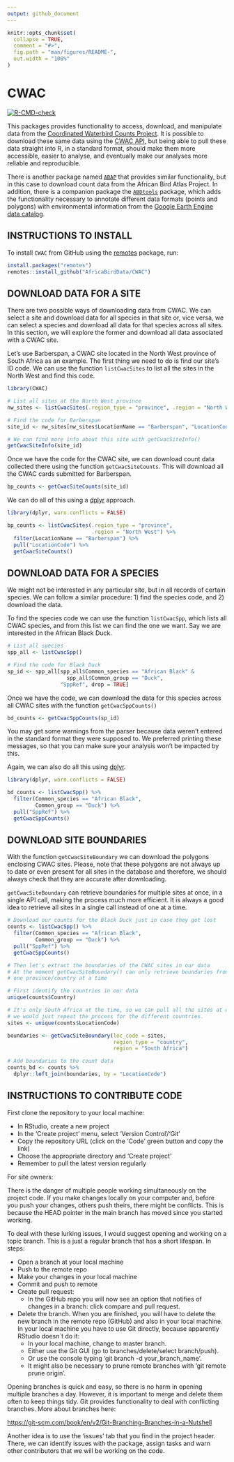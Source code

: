```yaml
---
output: github_document
---
```


<!-- README.md is generated from README.Rmd. Please edit that file -->

```r
knitr::opts_chunk$set(
  collapse = TRUE,
  comment = "#>",
  fig.path = "man/figures/README-",
  out.width = "100%"
)
```

# CWAC 

<!-- badges: start -->
[![R-CMD-check](https://github.com/AfricaBirdData/CWAC/actions/workflows/R-CMD-check.yaml/badge.svg)](https://github.com/AfricaBirdData/CWAC/actions/workflows/R-CMD-check.yaml)
<!-- badges: end -->

This packages provides functionality to access, download, and manipulate data from
the [Coordinated Waterbird Counts Project](https://cwac.birdmap.africa/). It is possible to
download these same data using the [CWAC API](api.birdmap.africa), but being able
to pull these data straight into R, in a standard format, should make them more
accessible, easier to analyse, and eventually make our analyses more reliable and 
reproducible.

There is another package named [`ABAP`](https://github.com/AfricaBirdData/ABAP)
that provides similar functionality, but in this case to download count data from the
African Bird Atlas Project. In addition, there is a companion package
the [`ABDtools`](https://github.com/AfricaBirdData/ABDtools) package, which adds
the functionality necessary to annotate different data formats (points and polygons)
with environmental information from the 
[Google Earth Engine data catalog](https://developers.google.com/earth-engine/datasets).


## INSTRUCTIONS TO INSTALL

To install `CWAC` from GitHub using the [remotes](https://github.com/r-lib/remotes) package, run:

```r
install.packages("remotes")
remotes::install_github("AfricaBirdData/CWAC")
```


## DOWNLOAD DATA FOR A SITE

There are two possible ways of downloading data from CWAC. We can select a site
and download data for all species in that site or, vice versa, we can select a species
and download all data for that species across all sites. In this section, we will
explore the former and download all data associated with a CWAC site.

Let's use Barberspan, a CWAC site located in the North West province of South Africa
as an example. The first thing we need to do is find our site's ID code. We can use
the function `listCwacSites` to list all the sites in the North West and find this code.

```r
library(CWAC)

# List all sites at the North West province
nw_sites <- listCwacSites(.region_type = "province", .region = "North West")

# Find the code for Barberspan
site_id <- nw_sites[nw_sites$LocationName == "Barberspan", "LocationCode", drop = TRUE]

# We can find more info about this site with getCwacSiteInfo()
getCwacSiteInfo(site_id)

```


Once we have the code for the CWAC site, we can download count data collected
there using the function `getCwacSiteCounts`. This will download all the CWAC cards
submitted for Barberspan.

```r
bp_counts <- getCwacSiteCounts(site_id)
```

We can do all of this using a [dplyr](https://dplyr.tidyverse.org/) approach.

```r
library(dplyr, warn.conflicts = FALSE)

bp_counts <- listCwacSites(.region_type = "province",
                           .region = "North West") %>% 
  filter(LocationName == "Barberspan") %>% 
  pull("LocationCode") %>% 
  getCwacSiteCounts()

```


## DOWNLOAD DATA FOR A SPECIES

We might not be interested in any particular site, but in all records of certain 
species. We can follow a similar procedure: 1) find the species code, and 2)
download the data.

To find the species code we can use the function `listCwacSpp`, which lists all
CWAC species, and from this list we can find the one we want. Say we are interested in the 
African Black Duck.

```r
# List all species
spp_all <- listCwacSpp()

# Find the code for Black Duck
sp_id <- spp_all[spp_all$Common_species == "African Black" &
                   spp_all$Common_group == "Duck",
                 "SppRef", drop = TRUE]

```

Once we have the code, we can download the data for this species across all CWAC
sites with the function `getCwacSppCounts()`

```r
bd_counts <- getCwacSppCounts(sp_id)
```

You may get some warnings from the parser because data weren't entered in the
standard format they were supposed to. We preferred printing these messages,
so that you can make sure your analysis won't be impacted by this.

Again, we can also do all this using [dplyr](https://dplyr.tidyverse.org/).

```r
library(dplyr, warn.conflicts = FALSE)

bd_counts <- listCwacSpp() %>% 
  filter(Common_species == "African Black",
         Common_group == "Duck") %>% 
  pull("SppRef") %>% 
  getCwacSppCounts()

```


## DOWNLOAD SITE BOUNDARIES

With the function `getCwacSiteBoundary` we can download the polygons enclosing 
CWAC sites. Please, note that these polygons are not always up to date or even present
for all sites in the database and therefore, we should always check that they are
accurate after downloading.

`getCwacSiteBoundary` can retrieve boundaries for multiple sites at once, in a 
single API call, making the process much more efficient. It is always a good idea
to retrieve all sites in a single call instead of one at a time.

```r

# Download our counts for the Black Duck just in case they got lost
counts <- listCwacSpp() %>% 
  filter(Common_species == "African Black",
         Common_group == "Duck") %>% 
  pull("SppRef") %>% 
  getCwacSppCounts()

# Then let's extract the boundaries of the CWAC sites in our data
# At the moment getCwacSiteBoundary() can only retrieve boundaries from sites of
# one province/country at a time

# First identify the countries in our data
unique(counts$Country)

# It's only South Africa at the time, so we can pull all the sites at once. Otherwise,
# we would just repeat the process for the different countries.
sites <- unique(counts$LocationCode)

boundaries <- getCwacSiteBoundary(loc_code = sites,
                                  region_type = "country",
                                  region = "South Africa")

# Add boundaries to the count data
counts_bd <- counts %>% 
  dplyr::left_join(boundaries, by = "LocationCode")

```


## INSTRUCTIONS TO CONTRIBUTE CODE

First clone the repository to your local machine:

- In RStudio, create a new project
- In the ‘Create project’ menu, select ‘Version Control’/‘Git’
- Copy the repository URL (click on the ‘Code’ green button and
        copy the link)
- Choose the appropriate directory and ‘Create project’
- Remember to pull the latest version regularly

For site owners:

There is the danger of multiple people working simultaneously on the
project code. If you make changes locally on your computer and, before
you push your changes, others push theirs, there might be conflicts.
This is because the HEAD pointer in the main branch has moved since you
started working.

To deal with these lurking issues, I would suggest opening and working
on a topic branch. This is a just a regular branch that has a short
lifespan. In steps:

-   Open a branch at your local machine
-   Push to the remote repo
-   Make your changes in your local machine
-   Commit and push to remote
-   Create pull request:
    -   In the GitHub repo you will now see an option that notifies of
        changes in a branch: click compare and pull request.
-   Delete the branch. When you are finished, you will have to delete the new
    branch in the remote repo (GitHub) and also in your local machine. In your
    local machine you have to use Git directly, because apparently RStudio 
    doesn´t do it:
    -   In your local machine, change to master branch.
    -   Either use the Git GUI (go to branches/delete/select
        branch/push).
    -   Or use the console typing ‘git branch -d your\_branch\_name’.
    -   It might also be necessary to prune remote branches with 'git remote prune origin'.

Opening branches is quick and easy, so there is no harm in opening
multiple branches a day. However, it is important to merge and delete
them often to keep things tidy. Git provides functionality to deal with
conflicting branches. More about branches here:

<https://git-scm.com/book/en/v2/Git-Branching-Branches-in-a-Nutshell>

Another idea is to use the ‘issues’ tab that you find in the project
header. There, we can identify issues with the package, assign tasks and
warn other contributors that we will be working on the code.
